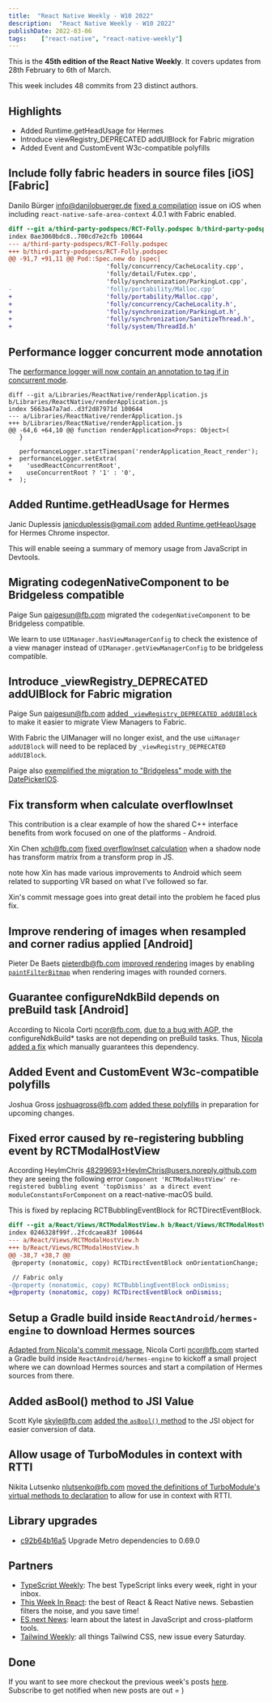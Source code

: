 ```yaml
---
title:  "React Native Weekly - W10 2022"
description:  "React Native Weekly - W10 2022"
publishDate: 2022-03-06
tags:    ["react-native", "react-native-weekly"]
---
```

This is the **45th edition of the React Native Weekly**. It covers updates from 28th February to 6th of March.

This week includes 48 commits from 23 distinct authors.


## Highlights

- Added Runtime.getHeadUsage for Hermes
- Introduce viewRegistry_DEPRECATED addUIBlock for Fabric migration
- Added Event and CustomEvent W3c-compatible polyfills


## Include folly fabric headers in source files [iOS] [Fabric]

Danilo Bürger info@danilobuerger.de [fixed a compilation](https://github.com/facebook/react-native/commit/56dda14c465) issue on iOS when including `react-native-safe-area-context` 4.0.1 with Fabric enabled.
```diff
diff --git a/third-party-podspecs/RCT-Folly.podspec b/third-party-podspecs/RCT-Folly.podspec
index 0ae3060bdc8..700cd7e2cfb 100644
--- a/third-party-podspecs/RCT-Folly.podspec
+++ b/third-party-podspecs/RCT-Folly.podspec
@@ -91,7 +91,11 @@ Pod::Spec.new do |spec|
                           'folly/concurrency/CacheLocality.cpp',
                           'folly/detail/Futex.cpp',
                           'folly/synchronization/ParkingLot.cpp',
-                          'folly/portability/Malloc.cpp'
+                          'folly/portability/Malloc.cpp',
+                          'folly/concurrency/CacheLocality.h',
+                          'folly/synchronization/ParkingLot.h',
+                          'folly/synchronization/SanitizeThread.h',
+                          'folly/system/ThreadId.h'
```


## Performance logger concurrent mode annotation

The [performance logger will now contain an annotation to tag if in concurrent mode](https://github.com/facebook/react-native/commit/9d1400a1efe).

```
diff --git a/Libraries/ReactNative/renderApplication.js b/Libraries/ReactNative/renderApplication.js
index 5663a47a7ad..d3f2d87971d 100644
--- a/Libraries/ReactNative/renderApplication.js
+++ b/Libraries/ReactNative/renderApplication.js
@@ -64,6 +64,10 @@ function renderApplication<Props: Object>(
   }

   performanceLogger.startTimespan('renderApplication_React_render');
+  performanceLogger.setExtra(
+    'usedReactConcurrentRoot',
+    useConcurrentRoot ? '1' : '0',
+  );
```


## Added Runtime.getHeadUsage for Hermes

Janic Duplessis janicduplessis@gmail.com [added Runtime.getHeapUsage](https://github.com/facebook/react-native/commit/cff9590864c) for Hermes Chrome inspector.

This will enable seeing a summary of memory usage from JavaScript in Devtools.


## Migrating codegenNativeComponent to be Bridgeless compatible

Paige Sun paigesun@fb.com migrated the `codegenNativeComponent` to be Bridgeless compatible.

We learn to use `UIManager.hasViewManagerConfig` to check the existence of a view manager instead of `UIManager.getViewManagerConfig` to be bridgeless compatible.



## Introduce _viewRegistry_DEPRECATED addUIBlock for Fabric migration

Paige Sun paigesun@fb.com [added `_viewRegistry_DEPRECATED addUIBlock`](https://github.com/facebook/react-native/commit/2c268d7fe65) to make it easier to migrate View Managers to Fabric.

With Fabric the UIManager will no longer exist, and the use `uiManager addUIBlock` will need to be replaced by `_viewRegistry_DEPRECATED addUIBlock`.

Paige also [exemplified the migration to "Bridgeless" mode with the DatePickerIOS](https://github.com/facebook/react-native/commit/260c5fab9ff).


## Fix transform when calculate overflowInset

This contribution is a clear example of how the shared C++ interface benefits from work focused on one of the platforms - Android.

Xin Chen xch@fb.com [fixed overflowInset calculation](https://github.com/facebook/react-native/commit/0975e96d535) when a shadow node has transform matrix from a transform prop in JS.

note how Xin has made various improvements to Android which seem related to supporting VR based on what I've followed so far.

Xin's commit message goes into great detail into the problem he faced plus fix.


## Improve rendering of images when resampled and corner radius applied [Android]

Pieter De Baets pieterdb@fb.com [improved rendering](https://github.com/facebook/react-native/commit/f743bed6575) images by enabling [`paintFilterBitmap`](https://developer.android.com/reference/android/graphics/Paint#FILTER_BITMAP_FLAG) when rendering images with rounded corners.


## Guarantee configureNdkBild depends on preBuild task [Android]

According to Nicola Corti ncor@fb.com, [due to a bug with AGP](https://issuetracker.google.com/issues/207403732), the configureNdkBuild* tasks are not depending on preBuild tasks. Thus, [Nicola added a fix](https://github.com/facebook/react-native/commit/2fdbf6a10fe) which manually guarantees this dependency.



## Added Event and CustomEvent W3c-compatible polyfills

Joshua Gross joshuagross@fb.com [added these polyfills](https://github.com/facebook/react-native/commit/6abbef1200a) in preparation for upcoming changes.



## Fixed error caused by re-registering bubbling event by RCTModalHostView

According HeyImChris 48299693+HeyImChris@users.noreply.github.com they are seeing the following error `Component 'RCTModalHostView' re-registered bubbling event 'topDismiss' as a direct event moduleConstantsForComponent` on a react-native-macOS build.

This is fixed by replacing RCTBubblingEventBlock for RCTDirectEventBlock.

```diff
diff --git a/React/Views/RCTModalHostView.h b/React/Views/RCTModalHostView.h
index 0246328f99f..2fcdcaea83f 100644
--- a/React/Views/RCTModalHostView.h
+++ b/React/Views/RCTModalHostView.h
@@ -38,7 +38,7 @@
 @property (nonatomic, copy) RCTDirectEventBlock onOrientationChange;

 // Fabric only
-@property (nonatomic, copy) RCTBubblingEventBlock onDismiss;
+@property (nonatomic, copy) RCTDirectEventBlock onDismiss;
```


## Setup a Gradle build inside `ReactAndroid/hermes-engine` to download Hermes sources

[Adapted from Nicola's commit message](https://github.com/facebook/react-native/commit/191fc0f7cca), Nicola Corti ncor@fb.com started a Gradle build inside `ReactAndroid/hermes-engine` to kickoff a small project where we can download Hermes sources and start a compilation of Hermes sources from there.


## Added asBool() method to JSI Value

Scott Kyle skyle@fb.com [added the `asBool()` method](https://github.com/facebook/react-native/commit/603620b7394) to the JSI object for easier conversion of data.


## Allow usage of TurboModules in context with RTTI

Nikita Lutsenko nlutsenko@fb.com [moved the definitions of TurboModule's virtual methods to declaration](https://github.com/facebook/react-native/commit/1f877296973) to allow for use in context with RTTI.


## Library upgrades

- [c92b64b16a5](https://github.com/facebook/react-native/commit/c92b64b16a5) Upgrade Metro dependencies to 0.69.0


## Partners

- [TypeScript Weekly](https://www.typescript-weekly.com/): The best TypeScript links every week, right in your inbox.
- [This Week In React](https://www.getrevue.co/profile/thisweekinreact): the best of React & React Native news. Sebastien filters the noise, and you save time!
- [ES.next News](http://esnextnews.com): learn about the latest in JavaScript and cross-platform tools.
- [Tailwind Weekly](https://tailwindweekly.com): all things Tailwind CSS, new issue every Saturday.


## Done

If you want to see more checkout the previous week's posts [here](/tags/react-native). Subscribe to get notified when new posts are out = )
